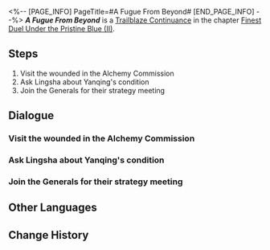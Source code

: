<%-- [PAGE_INFO]
PageTitle=#A Fugue From Beyond#
[END_PAGE_INFO] --%>
{{Stub|Dialogue.}}
{{Mission Infobox
|id            = 2022308
|title         = 
|image         = Mission A Fugue From Beyond.png{{subst:void|<!--$UPLOAD:<<SpriteOutput/Chronicle/2022308.png>-<Mission A Fugue From Beyond.png>-<Fate's Atlas Images>>-->}}
|type          = Trailblaze Continuance
|event_name    = 
|chapter       = Finest Duel Under the Pristine Blue (II)
|requirements  = [[Trailblaze Continuance]] ''[[Ebb of Past Sins]]'' completed
|summary       = With the storm subsided and everything returning to peace, the Trailblazer visits injured friends in the Alchemy Commission. Meanwhile, in the Seat of Divine Foresight, the three Arbiter-Generals gather once more to discuss a war that concerns everyone.
|characters    = Trailblazer
|startLocation = [[The Xianzhou Luofu]] - [[Alchemy Commission]]
|world         = The Xianzhou Luofu
|area          = Alchemy Commission
|prev          = Ebb of Past Sins
|next          = 
|rewards       = Trailblaze EXP*400; Stellar Jade*50; Refined Aether*5; Lost Crystal*6; Credit*30,000
}}
'''''A Fugue From Beyond''''' is a [[Trailblaze Continuance]] in the chapter [[Finest Duel Under the Pristine Blue (II)]].

==Steps==
# Visit the wounded in the Alchemy Commission
# Ask Lingsha about Yanqing's condition
# Join the Generals for their strategy meeting

<!--
==Gameplay Notes==

--><!--
==Trial Character==

-->
==Dialogue==
{{Stub Dialogue}}
===Visit the wounded in the Alchemy Commission===
{{Mission Description|type=continuance|location=Alchemy Commission|As the dust finally settles, you and March 7th arrange to head to the Alchemy Commission and visit those who were heavily wounded in the great battle aboard the Skysplitter...}}
{{Dialogue Start}}
:{{tx}}
{{Dialogue End}}

===Ask Lingsha about Yanqing's condition===
{{Dialogue Start}}
:{{tx}}
{{Dialogue End}}

===Join the Generals for their strategy meeting===
{{Mission Description|type=continuance|location=Alchemy Commission|update|At this moment, the three generals are gathered in the Seat of Divine Foresight to discuss the future strategy of the Alliance...}}
{{Dialogue Start}}
:{{tx}}
{{Dialogue End}}

==Other Languages==
{{Other Languages
|en   = A Fugue From Beyond
|zhs  = 玉阙黄钟，天外归鸿
|zht  = 玉闕黃鐘，天外歸鴻
|ja   = 玉殿の黄鐘、天外からの帰鴻
|ko   = 옥궐의 황종, 천외에서 귀환한 자
|es   = Fuga desde el más allá
|fr   = Fugue de l'au-delà
|ru   = Перезвон жёлтого колокола, возвращение в гнездо
|th   = ระฆังกังวานสู่การหวนคืน
|vi   = Chuông Vàng Yuque, Trở Về Từ Thế Giới Bên Ngoài
|de   = Eine Fuge aus dem Jenseits
|id   = Suara dari Dunia Lain
|pt   = Uma Fuga do Além
}}

==Change History==
{{Change History|2.5}}
